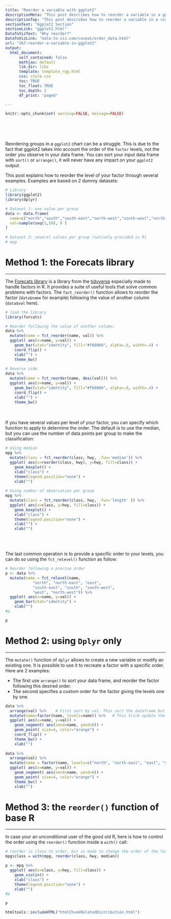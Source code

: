 ```yaml
---
title: "Reorder a variable with ggplot2"
descriptionMeta: "This post describes how to reorder a variable in a ggplot2 chart. Several methods are suggested, always providing examples with reproducible code chunks."
descriptionTop: "This post describes how to reorder a variable in a <code>ggplot2</code> chart. Several methods are suggested, always providing examples with reproducible code chunks."
sectionText: "Ggplot2 Section"
sectionLink: "ggplot2.html"
DataToVizText: "Why reorder?"
DataToVizLink: "data-to-viz.com/caveat/order_data.html"
url: "267-reorder-a-variable-in-ggplot2"
output:
  html_document:
      self_contained: false    
      mathjax: default
      lib_dir: libs
      template: template_rgg.html
      css: style.css
      toc: TRUE
      toc_float: TRUE
      toc_depth: 2
      df_print: "paged"

---
```



```r
knitr::opts_chunk$set( warning=FALSE, message=FALSE)
```


<div class="container" style="padding-top: 50px">


Reordering groups in a `ggplot2` chart can be a struggle. This is due to the fact that ggplot2 takes into account the order of the `factor` levels, not the order you observe in your data frame. You can sort your input data frame with `sort()` or `arrange()`, it will never have any impact on your `ggplot2` output.  

This post explains how to reorder the level of your factor through several examples. Examples are based on 2 dummy datasets:
```r
# Library
library(ggplot2)
library(dplyr)

# Dataset 1: one value per group
data <- data.frame(
  name=c("north","south","south-east","north-west","south-west","north-east","west","east"),
  val=sample(seq(1,10), 8 )
)
 
# Dataset 2: several values per group (natively provided in R)
# mpg
```



# Method 1: the Forecats library
***
The [Forecats library](https://github.com/tidyverse/forcats) is a library from the [tidyverse](https://www.tidyverse.org/) especially made to handle factors in R. It provides a suite of useful tools that solve common problems with factors. The `fact_reorder()` function allows to reorder the factor (`data$name` for example) following the value of another column (`data$val` here).

```r
# load the library
library(forcats)

# Reorder following the value of another column:
data %>%
  mutate(name = fct_reorder(name, val)) %>%
  ggplot( aes(x=name, y=val)) +
    geom_bar(stat="identity", fill="#f68060", alpha=.6, width=.4) +
    coord_flip() +
    xlab("") +
    theme_bw()
 
# Reverse side
data %>%
  mutate(name = fct_reorder(name, desc(val))) %>%
  ggplot( aes(x=name, y=val)) +
    geom_bar(stat="identity", fill="#f68060", alpha=.6, width=.4) +
    coord_flip() +
    xlab("") +
    theme_bw()
```

<br><br>
If you have several values per level of your factor, you can specify which function to apply to determine the order. The default is to use the median, but you can use the number of data points per group to make the classification:

```r
# Using median
mpg %>%
  mutate(class = fct_reorder(class, hwy, .fun='median')) %>%
  ggplot( aes(x=reorder(class, hwy), y=hwy, fill=class)) + 
    geom_boxplot() +
    xlab("class") +
    theme(legend.position="none") +
    xlab("")
 
# Using number of observation per group
mpg %>%
  mutate(class = fct_reorder(class, hwy, .fun='length' )) %>%
  ggplot( aes(x=class, y=hwy, fill=class)) + 
    geom_boxplot() +
    xlab("class") +
    theme(legend.position="none") +
    xlab("") +
    xlab("")
```


<br><br>

<div class = "row">
  
<div class = "col-md-6  col-sm-12 align-self-center">
The last common operation is to provide a specific order to your levels, you can do so using the `fct_relevel()` function as follow:

```r
# Reorder following a precise order
p <- data %>%
  mutate(name = fct_relevel(name, 
            "north", "north-east", "east", 
            "south-east", "south", "south-west", 
            "west", "north-west")) %>%
  ggplot( aes(x=name, y=val)) +
    geom_bar(stat="identity") +
    xlab("")
#p
```

</div>
  
<div class = "col-md-6  col-sm-12">
```r
p
```
</div>
</div>





# Method 2: using `Dplyr` only
***

The `mutate()` function of `dplyr` allows to create a new variable or modify an existing one. It is possible to use it to recreate a factor with a specific order. Here are 2 examples:  

- The first use `arrange()` to sort your data frame, and reorder the factor following this desired order.  
- The second specifies a custom order for the factor giving the levels one by one.

```r
data %>%
  arrange(val) %>%    # First sort by val. This sort the dataframe but NOT the factor levels
  mutate(name=factor(name, levels=name)) %>%   # This trick update the factor levels
  ggplot( aes(x=name, y=val)) +
    geom_segment( aes(xend=name, yend=0)) +
    geom_point( size=4, color="orange") +
    coord_flip() +
    theme_bw() +
    xlab("")
 
data %>%
  arrange(val) %>%
  mutate(name = factor(name, levels=c("north", "north-east", "east", "south-east", "south", "south-west", "west", "north-west"))) %>%
  ggplot( aes(x=name, y=val)) +
    geom_segment( aes(xend=name, yend=0)) +
    geom_point( size=4, color="orange") +
    theme_bw() +
    xlab("")
```






# Method 3: the `reorder()` function of base R
***
<div class = "row">
  
<div class = "col-md-6  col-sm-12 align-self-center">
In case your an unconditional user of the good old R, here is how to control the order using the `reorder()` function inside a `with()` call:

```r
# reorder is close to order, but is made to change the order of the factor levels.
mpg$class = with(mpg, reorder(class, hwy, median))

p <- mpg %>%
  ggplot( aes(x=class, y=hwy, fill=class)) + 
    geom_violin() +
    xlab("class") +
    theme(legend.position="none") +
    xlab("")
#p
```

</div>
  
<div class = "col-md-6  col-sm-12">
```r
p
```
</div>
</div>





<!-- Close container -->
</div>




```r
htmltools::includeHTML("htmlChunkRelatedDistribution.html")
```
